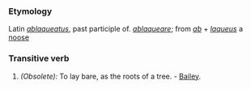 ===Etymology===
Latin ''[[ablaqueatus]]'', past participle of. ''[[ablaqueare]]''; from ''[[ab]]'' + ''[[laqueus]]'' a [[noose]]
===Transitive verb===
#''(Obsolete):'' To lay bare, as the roots of a tree. - [[Bailey]].